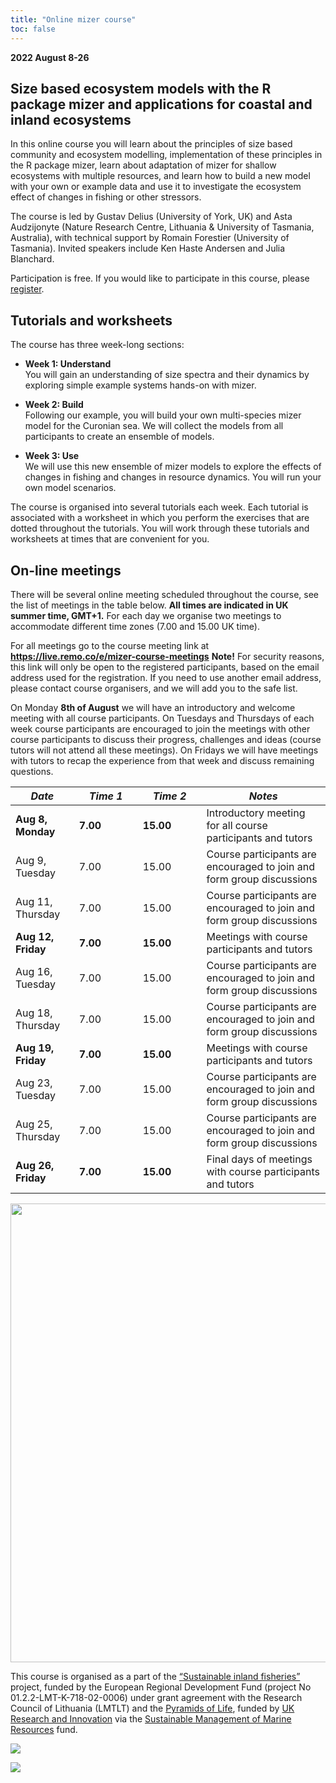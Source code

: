 ```yaml
---
title: "Online mizer course"
toc: false
---
```


**2022 August 8-26**

## Size based ecosystem models with the R package mizer and applications for coastal and inland ecosystems

In this online course you will learn about the principles of size based community and ecosystem modelling, implementation of these principles in the R package mizer, learn about adaptation of mizer for shallow ecosystems with multiple resources, and learn how to build a new model with your own or example data and use it to investigate the ecosystem effect of changes in fishing or other stressors.

The course is led by Gustav Delius (University of York, UK) and Asta Audzijonyte (Nature Research Centre, Lithuania & University of Tasmania, Australia), with technical support by Romain Forestier (University of Tasmania). Invited speakers include Ken Haste Andersen and Julia Blanchard.

Participation is free. If you would like to participate in this course, please [register](https://docs.google.com/forms/d/e/1FAIpQLSeLGJfGQ1IBa5ZozqWTGIXX17xF73kPHKYhAFFa0H2nn4CT4Q/viewform?vc=0&c=0&w=1&flr=0).


## Tutorials and worksheets

The course has three week-long sections:

-   **Week 1: Understand**\
    You will gain an understanding of size spectra and their dynamics by exploring simple example systems hands-on with mizer.

-   **Week 2: Build**\
    Following our example, you will build your own multi-species mizer model for the Curonian sea. We will collect the models from all participants to create an ensemble of models.

-   **Week 3: Use**\
    We will use this new ensemble of mizer models to explore the effects of changes in fishing and changes in resource dynamics. You will run your own model scenarios.

The course is organised into several tutorials each week. Each tutorial is associated with a worksheet in which you perform the exercises that are dotted throughout the tutorials. You will work through these tutorials and worksheets at times that are convenient for you.

## On-line meetings

There will be several online meeting scheduled throughout the course, see the list of meetings in the table below. **All times are indicated in UK summer time, GMT+1.** For each day we organise two meetings to accommodate different time zones (7.00 and 15.00 UK time).

For all meetings go to the course meeting link at [**https://live.remo.co/e/mizer-course-meetings**](https://live.remo.co/e/mizer-course-meetings) **Note!** For security reasons, this link will only be open to the registered participants, based on the email address used for the registration. If you need to use another email address, please contact course organisers, and we will add you to the safe list.

On Monday **8th of August** we will have an introductory and welcome meeting with all course participants. On Tuesdays and Thursdays of each week course participants are encouraged to join the meetings with other course participants to discuss their progress, challenges and ideas (course tutors will not attend all these meetings). On Fridays we will have meetings with tutors to recap the experience from that week and discuss remaining questions.

| *Date*             | *Time 1* | *Time 2*  | *Notes*                                                               |
|---------------|---------------|---------------|-----------------------------|
| **Aug 8, Monday**  | **7.00** | **15.00** | Introductory meeting for all course participants and tutors           |
| Aug 9, Tuesday     | 7.00     | 15.00     | Course participants are encouraged to join and form group discussions |
| Aug 11, Thursday   | 7.00     | 15.00     | Course participants are encouraged to join and form group discussions |
| **Aug 12, Friday** | **7.00** | **15.00** | Meetings with course participants and tutors                          |
| Aug 16, Tuesday    | 7.00     | 15.00     | Course participants are encouraged to join and form group discussions |
| Aug 18, Thursday   | 7.00     | 15.00     | Course participants are encouraged to join and form group discussions |
| **Aug 19, Friday** | **7.00** | **15.00** | Meetings with course participants and tutors                          |
| Aug 23, Tuesday    | 7.00     | 15.00     | Course participants are encouraged to join and form group discussions |
| Aug 25, Thursday   | 7.00     | 15.00     | Course participants are encouraged to join and form group discussions |
| **Aug 26, Friday** | **7.00** | **15.00** | Final days of meetings with course participants and tutors            |

![](images/paste-3ABCF373.png){width="734"}

This course is organised as a part of the ["Sustainable inland fisheries"](https://sif.lt) project, funded by the European Regional Development Fund (project No 01.2.2-LMT-K-718-02-0006) under grant agreement with the Research Council of Lithuania (LMTLT) and the [Pyramids of Life](https://pyramidsoflife.york.ac.uk/), funded by [UK Research and Innovation](https://www.ukri.org/) via the [Sustainable Management of Marine Resources](https://www.smmr.org.uk/) fund.

::: {layout-ncol=2}
![](images/smmr-blue.png)

![](images/UOY-Logo.png)
:::
